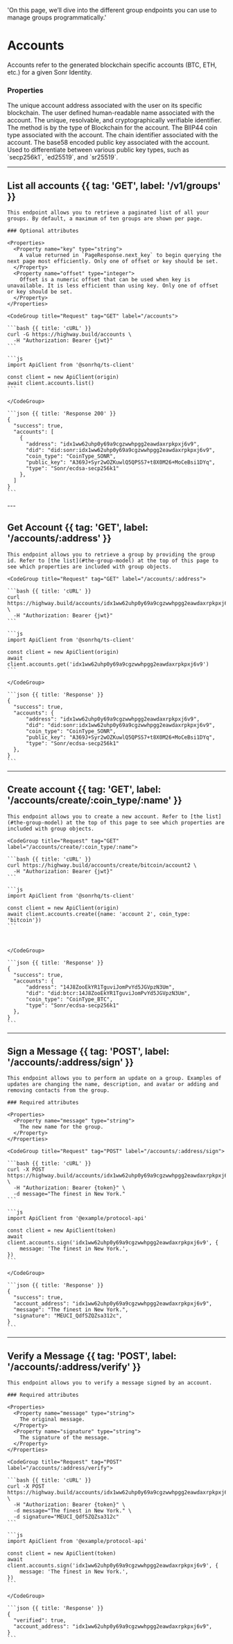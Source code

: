   'On this page, we’ll dive into the different group endpoints you can use to manage groups programmatically.'

# Accounts

Accounts refer to the generated blockchain specific accounts (BTC, ETH, etc.) for a given Sonr Identity.

### Properties

<Properties>
  <Property name="address" type="string">
    The unique account address associated with the user on its specific blockchain.
  </Property>
  <Property name="name" type="string">
    The user defined human-readable name associated with the account.
  </Property>
  <Property name="did" type="string">
    The unique, resolvable, and cryptographically verifiable identifier. The method is by the type of Blockchain for the account.
  </Property>
  <Property name="coin_type" type="string">
    The BIIP44 coin type associated with the account.
  </Property>
  <Property name="chain_id" type="string">
    The chain identifier associated with the account.
  </Property>
  <Property name="public_key" type="string">
    The base58 encoded public key associated with the account.
  </Property>
  <Property name="type" type="string">
    Used to differentiate between various public key types, such as `secp256k1`, `ed25519`, and `sr25519`.
  </Property>
</Properties>

---

## List all accounts {{ tag: 'GET', label: '/v1/groups' }}

<Row>
  <Col>

    This endpoint allows you to retrieve a paginated list of all your groups. By default, a maximum of ten groups are shown per page.

    ### Optional attributes

    <Properties>
      <Property name="key" type="string">
        A value returned in `PageResponse.next_key` to begin querying the next page most efficiently. Only one of offset or key should be set.
      </Property>
      <Property name="offset" type="integer">
        Offset is a numeric offset that can be used when key is unavailable. It is less efficient than using key. Only one of offset or key should be set.
      </Property>
    </Properties>

  </Col>
  <Col sticky>

    <CodeGroup title="Request" tag="GET" label="/accounts">

    ```bash {{ title: 'cURL' }}
    curl -G https://highway.build/accounts \
      -H "Authorization: Bearer {jwt}"
    ```

    ```js
    import ApiClient from '@sonrhq/ts-client'

    const client = new ApiClient(origin)
    await client.accounts.list()
    ```

    </CodeGroup>

    ```json {{ title: 'Response 200' }}
    {
      "success": true,
      "accounts": [
        {
          "address": "idx1ww62uhp0y69a9cgzwwhpgg2eawdaxrpkpxj6v9",
          "did": "did:sonr:idx1ww62uhp0y69a9cgzwwhpgg2eawdaxrpkpxj6v9",
          "coin_type": "CoinType_SONR",
          "public_key": "A369J+Syr2wOZKuwlQ5QPSS7+t8X0M26+MoCeBsi1DYq",
          "type": "Sonr/ecdsa-secp256k1"
        },
      ]
    }
    ```

  </Col>
</Row>
---

## Get Account {{ tag: 'GET', label: '/accounts/:address' }}

<Row>
  <Col>

    This endpoint allows you to retrieve a group by providing the group id. Refer to [the list](#the-group-model) at the top of this page to see which properties are included with group objects.

  </Col>
  <Col sticky>

    <CodeGroup title="Request" tag="GET" label="/accounts/:address">

    ```bash {{ title: 'cURL' }}
    curl https://highway.build/accounts/idx1ww62uhp0y69a9cgzwwhpgg2eawdaxrpkpxj6v9 \
      -H "Authorization: Bearer {jwt}"
    ```

    ```js
    import ApiClient from '@sonrhq/ts-client'

    const client = new ApiClient(origin)
    await client.accounts.get('idx1ww62uhp0y69a9cgzwwhpgg2eawdaxrpkpxj6v9')
    ```

    </CodeGroup>

    ```json {{ title: 'Response' }}
    {
      "success": true,
      "accounts": {
          "address": "idx1ww62uhp0y69a9cgzwwhpgg2eawdaxrpkpxj6v9",
          "did": "did:sonr:idx1ww62uhp0y69a9cgzwwhpgg2eawdaxrpkpxj6v9",
          "coin_type": "CoinType_SONR",
          "public_key": "A369J+Syr2wOZKuwlQ5QPSS7+t8X0M26+MoCeBsi1DYq",
          "type": "Sonr/ecdsa-secp256k1"
      },
    }
    ```

  </Col>
</Row>

---

## Create account {{ tag: 'GET', label: '/accounts/create/:coin_type/:name' }}

<Row>
  <Col>

    This endpoint allows you to create a new account. Refer to [the list](#the-group-model) at the top of this page to see which properties are included with group objects.

  </Col>
  <Col sticky>

    <CodeGroup title="Request" tag="GET" label="/accounts/create/:coin_type/:name">

    ```bash {{ title: 'cURL' }}
    curl https://highway.build/accounts/create/bitcoin/account2 \
      -H "Authorization: Bearer {jwt}"
    ```

    ```js
    import ApiClient from '@sonrhq/ts-client'

    const client = new ApiClient(origin)
    await client.accounts.create({name: 'account 2', coin_type: 'bitcoin'})
    ```



    </CodeGroup>

    ```json {{ title: 'Response' }}
    {
      "success": true,
      "accounts": {
          "address": "14J8ZooEkYR1TguviJomPvYd5JGVpzN3Um",
          "did": "did:btcr:14J8ZooEkYR1TguviJomPvYd5JGVpzN3Um",
          "coin_type": "CoinType_BTC",
          "type": "Sonr/ecdsa-secp256k1"
      },
    }
    ```

  </Col>
</Row>

---


## Sign a Message {{ tag: 'POST', label: '/accounts/:address/sign' }}

<Row>
  <Col>

    This endpoint allows you to perform an update on a group. Examples of updates are changing the name, description, and avatar or adding and removing contacts from the group.

    ### Required attributes

    <Properties>
      <Property name="message" type="string">
        The new name for the group.
      </Property>
    </Properties>

  </Col>
  <Col sticky>

    <CodeGroup title="Request" tag="POST" label="/accounts/:address/sign">

    ```bash {{ title: 'cURL' }}
    curl -X POST https://highway.build/accounts/idx1ww62uhp0y69a9cgzwwhpgg2eawdaxrpkpxj6v9/sign \
      -H "Authorization: Bearer {token}" \
      -d message="The finest in New York."
    ```

    ```js
    import ApiClient from '@example/protocol-api'

    const client = new ApiClient(token)
    await client.accounts.sign('idx1ww62uhp0y69a9cgzwwhpgg2eawdaxrpkpxj6v9', {
        message: 'The finest in New York.',
    })
    ```

    </CodeGroup>

    ```json {{ title: 'Response' }}
    {
      "success": true,
      "account_address": "idx1ww62uhp0y69a9cgzwwhpgg2eawdaxrpkpxj6v9",
      "message": "The finest in New York.",
      "signature": "MEUCI_Qdf5ZQZsa312c",
    }
    ```

  </Col>
</Row>

---

## Verify a Message {{ tag: 'POST', label: '/accounts/:address/verify' }}

<Row>
  <Col>

    This endpoint allows you to verify a message signed by an account.

    ### Required attributes

    <Properties>
      <Property name="message" type="string">
        The original message.
      </Property>
      <Property name="signature" type="string">
        The signature of the message.
      </Property>
    </Properties>

  </Col>
  <Col sticky>

    <CodeGroup title="Request" tag="POST" label="/accounts/:address/verify">

    ```bash {{ title: 'cURL' }}
    curl -X POST https://highway.build/accounts/idx1ww62uhp0y69a9cgzwwhpgg2eawdaxrpkpxj6v9/verify \
      -H "Authorization: Bearer {token}" \
      -d message="The finest in New York." \
      -d signature="MEUCI_Qdf5ZQZsa312c"
    ```

    ```js
    import ApiClient from '@example/protocol-api'

    const client = new ApiClient(token)
    await client.accounts.sign('idx1ww62uhp0y69a9cgzwwhpgg2eawdaxrpkpxj6v9', {
        message: 'The finest in New York.',
    })
    ```

    </CodeGroup>

    ```json {{ title: 'Response' }}
    {
      "verified": true,
      "account_address": "idx1ww62uhp0y69a9cgzwwhpgg2eawdaxrpkpxj6v9",
    }
    ```

  </Col>
</Row>
